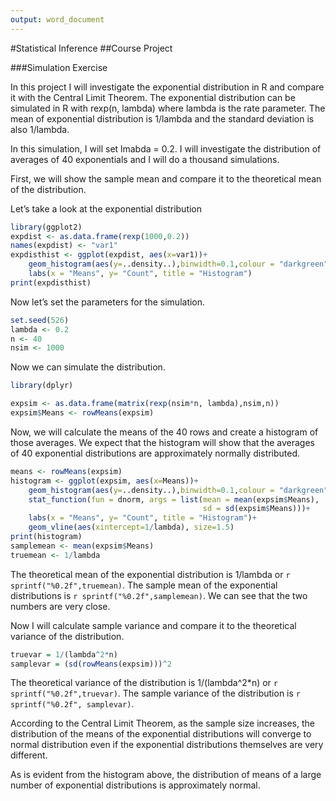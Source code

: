 ---
output: word_document
---
#Statistical Inference 
##Course Project 

###Simulation Exercise

In this project I will investigate the exponential distribution in R and compare it with the Central Limit Theorem. The exponential distribution can be simulated in R with rexp(n, lambda) where lambda is the rate parameter. The mean of exponential distribution is 1/lambda and the standard deviation is also 1/lambda. 

In this simulation, I will set lmabda = 0.2. I will investigate the distribution of averages of 40 exponentials and I will do a thousand simulations. 

First, we will show the sample mean and compare it to the theoretical mean of the distribution.

Let's take a look at the exponential distribution

```{r, echo=FALSE}
library(ggplot2)
expdist <- as.data.frame(rexp(1000,0.2))
names(expdist) <- "var1"
expdisthist <- ggplot(expdist, aes(x=var1))+
    geom_histogram(aes(y=..density..),binwidth=0.1,colour = "darkgreen", fill = "green")+
    labs(x = "Means", y= "Count", title = "Histogram")
print(expdisthist)

```

Now let's set the parameters for the simulation. 

```{r}
set.seed(526)
lambda <- 0.2
n <- 40
nsim <- 1000
```

Now we can simulate the distribution.

```{r, echo=FALSE}
library(dplyr)
```

```{r}
expsim <- as.data.frame(matrix(rexp(nsim*n, lambda),nsim,n))
expsim$Means <- rowMeans(expsim)
```

Now, we will calculate the means of the 40 rows and create a histogram of those averages. We expect that the histogram will show that the averages of 40 exponential distributions are approximately normally distributed. 

```{r}
means <- rowMeans(expsim)
histogram <- ggplot(expsim, aes(x=Means))+
    geom_histogram(aes(y=..density..),binwidth=0.1,colour = "darkgreen", fill = "green")+
    stat_function(fun = dnorm, args = list(mean = mean(expsim$Means), 
                                           sd = sd(expsim$Means)))+
    labs(x = "Means", y= "Count", title = "Histogram")+
    geom_vline(aes(xintercept=1/lambda), size=1.5)
print(histogram)
samplemean <- mean(expsim$Means)
truemean <- 1/lambda
```
The theoretical mean of the exponential distribution is 1/lambda or `r sprintf("%0.2f",truemean)`. The sample mean of the exponential distributions is `r sprintf("%0.2f",samplemean)`. We can see that the two numbers are very close. 

Now I will calculate sample variance and compare it to the theoretical variance of the distribution.

```{r}
truevar = 1/(lambda^2*n)
samplevar = (sd(rowMeans(expsim)))^2
```

The theoretical variance of the distribution is 1/(lambda^2*n) or `r sprintf("%0.2f",truevar)`. The sample variance of the distribution is `r sprintf("%0.2f", samplevar)`.


According to the Central Limit Theorem, as the sample size increases, the distribution of the means of the exponential distributions will converge to normal distribution even if the exponential distributions themselves are very different. 

As is evident from the histogram above, the distribution of means of a large number of exponential distributions is approximately normal.
